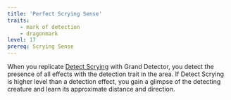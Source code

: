 ```yaml
---
title: 'Perfect Scrying Sense'
traits:
    - mark of detection
    - dragonmark
level: 17
prereq: Scrying Sense
---
```



When you replicate [Detect Scrying](https://2e.aonprd.com/Spells.aspx?ID=68) with Grand Detector, you detect the presence of all effects with the detection trait in the area. If Detect Scrying is higher level than a detection effect, you gain a glimpse of the detecting creature and learn its approximate distance and direction.